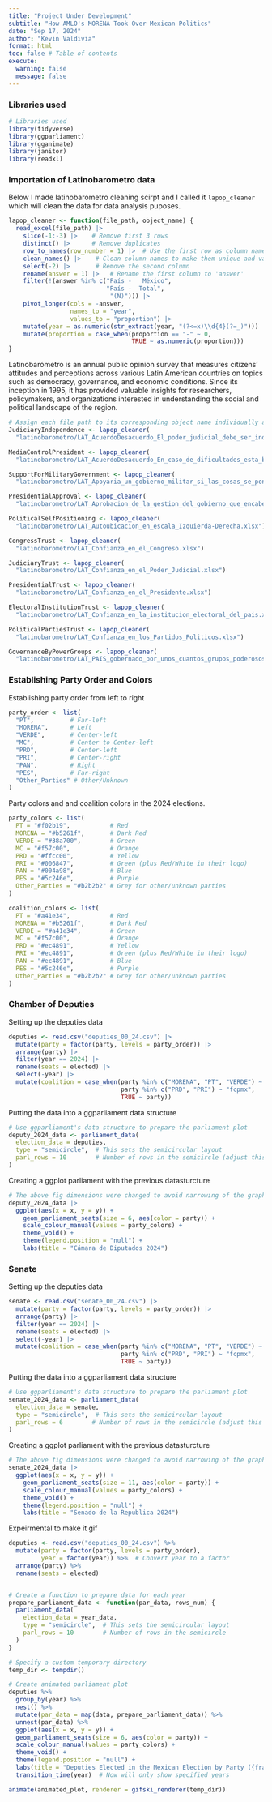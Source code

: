 ```yaml
---
title: "Project Under Development"
subtitle: "How AMLO's MORENA Took Over Mexican Politics"
date: "Sep 17, 2024"
author: "Kevin Valdivia"
format: html
toc: false # Table of contents
execute: 
  warning: false
  message: false
---
```


### Libraries used

```r
# Libraries used
library(tidyverse)
library(ggparliament)
library(gganimate)
library(janitor)
library(readxl)
```

### Importation of Latinobarometro data

Below I made latinobarometro cleaning scirpt and I called it `lapop_cleaner` which will clean the data for data analysis puposes.

```r
lapop_cleaner <- function(file_path, object_name) {
  read_excel(file_path) |> 
    slice(-1:-3) |>    # Remove first 3 rows
    distinct() |>      # Remove duplicates
    row_to_names(row_number = 1) |>  # Use the first row as column names
    clean_names() |>    # Clean column names to make them unique and valid
    select(-2) |>       # Remove the second column
    rename(answer = 1) |>   # Rename the first column to 'answer'
    filter(!(answer %in% c("País -   México", 	
                           "País -  Total", 
                            "(N)"))) |> 
    pivot_longer(cols = -answer,
                 names_to = "year",
                 values_to = "proportion") |> 
    mutate(year = as.numeric(str_extract(year, "(?<=x)\\d{4}(?=_)"))) |> 
    mutate(proportion = case_when(proportion == "-" ~ 0,
                                  TRUE ~ as.numeric(proportion)))
}
```

Latinobarómetro is an annual public opinion survey that measures citizens' attitudes and perceptions across various Latin American countries on topics such as democracy, governance, and economic conditions. Since its inception in 1995, it has provided valuable insights for researchers, policymakers, and organizations interested in understanding the social and political landscape of the region.

```r
# Assign each file path to its corresponding object name individually and clean the data
JudiciaryIndependence <- lapop_cleaner(
  "latinobarometro/LAT_AcuerdoDesacuerdo_El_poder_judicial_debe_ser_independiente_del_ejecutivo.xlsx")

MediaControlPresident <- lapop_cleaner(
  "latinobarometro/LAT_AcuerdoDesacuerdo_En_caso_de_dificultades_esta_bien_que_el_presidente_controle_los_medios_de_comunicacion.xlsx")

SupportForMilitaryGovernment <- lapop_cleaner(
  "latinobarometro/LAT_Apoyaria_un_gobierno_militar_si_las_cosas_se_ponen_muy_dificiles.xlsx")

PresidentialApproval <- lapop_cleaner(
  "latinobarometro/LAT_Aprobacion_de_la_gestion_del_gobierno_que_encabeza_el_Presidente.xlsx")

PoliticalSelfPositioning <- lapop_cleaner(
  "latinobarometro/LAT_Autoubicacion_en_escala_Izquierda-Derecha.xlsx")

CongressTrust <- lapop_cleaner(
  "latinobarometro/LAT_Confianza_en_el_Congreso.xlsx")

JudiciaryTrust <- lapop_cleaner(
  "latinobarometro/LAT_Confianza_en_el_Poder_Judicial.xlsx")

PresidentialTrust <- lapop_cleaner(
  "latinobarometro/LAT_Confianza_en_el_Presidente.xlsx")

ElectoralInstitutionTrust <- lapop_cleaner(
  "latinobarometro/LAT_Confianza_en_la_institucion_electoral_del_pais.xlsx")

PoliticalPartiesTrust <- lapop_cleaner(
  "latinobarometro/LAT_Confianza_en_los_Partidos_Politicos.xlsx")

GovernanceByPowerGroups <- lapop_cleaner(
  "latinobarometro/LAT_PAIS_gobernado_por_unos_cuantos_grupos_poderosos_en_su_propio_beneficio_o_para_el_bien_de_todo_el_pueblo.xlsx")
```

### Establishing Party Order and Colors

Establishing party order from left to right

```r
party_order <- list(
  "PT",          # Far-left
  "MORENA",      # Left
  "VERDE",       # Center-left
  "MC",          # Center to Center-left
  "PRD",         # Center-left
  "PRI",         # Center-right
  "PAN",         # Right
  "PES",         # Far-right
  "Other_Parties" # Other/Unknown
)
```

Party colors and and coalition colors in the 2024 elections.

```r
party_colors <- list(
  PT = "#f02b19",           # Red
  MORENA = "#b5261f",       # Dark Red
  VERDE = "#38a700",        # Green
  MC = "#f57c00",           # Orange
  PRD = "#ffcc00",          # Yellow
  PRI = "#006847",          # Green (plus Red/White in their logo)
  PAN = "#004a98",          # Blue
  PES = "#5c246e",          # Purple
  Other_Parties = "#b2b2b2" # Grey for other/unknown parties
)

coalition_colors <- list(
  PT = "#a41e34",           # Red
  MORENA = "#b5261f",       # Dark Red
  VERDE = "#a41e34",        # Green
  MC = "#f57c00",           # Orange
  PRD = "#ec4891",          # Yellow
  PRI = "#ec4891",          # Green (plus Red/White in their logo)
  PAN = "#ec4891",          # Blue
  PES = "#5c246e",          # Purple
  Other_Parties = "#b2b2b2" # Grey for other/unknown parties
)
```

### Chamber of Deputies

Setting up the deputies data

```r
deputies <- read.csv("deputies_00_24.csv") |> 
  mutate(party = factor(party, levels = party_order)) |> 
  arrange(party) |> 
  filter(year == 2024) |> 
  rename(seats = elected) |> 
  select(-year) |> 
  mutate(coalition = case_when(party %in% c("MORENA", "PT", "VERDE") ~ "morenacoal",
                               party %in% c("PRD", "PRI") ~ "fcpmx",
                               TRUE ~ party))
```

Putting the data into a ggparliament data structure

```r
# Use ggparliament's data structure to prepare the parliament plot
deputy_2024_data <- parliament_data(
  election_data = deputies,
  type = "semicircle",  # This sets the semicircular layout
  parl_rows = 10        # Number of rows in the semicircle (adjust this based on number of seats)
)
```

Creating a ggplot parliament with the previous datasturcture

```r
# The above fig dimensions were changed to avoid narrowing of the graph
deputy_2024_data |> 
  ggplot(aes(x = x, y = y)) +
    geom_parliament_seats(size = 6, aes(color = party)) + 
    scale_colour_manual(values = party_colors) + 
    theme_void() + 
    theme(legend.position = "null") +
    labs(title = "Cámara de Diputados 2024") 
```

### Senate

Setting up the deputies data

```r
senate <- read.csv("senate_00_24.csv") |> 
  mutate(party = factor(party, levels = party_order)) |> 
  arrange(party) |> 
  filter(year == 2024) |> 
  rename(seats = elected) |> 
  select(-year) |> 
  mutate(coalition = case_when(party %in% c("MORENA", "PT", "VERDE") ~ "morenacoal",
                               party %in% c("PRD", "PRI") ~ "fcpmx",
                               TRUE ~ party))
```

Putting the data into a ggparliament data structure

```r
# Use ggparliament's data structure to prepare the parliament plot
senate_2024_data <- parliament_data(
  election_data = senate,
  type = "semicircle",  # This sets the semicircular layout
  parl_rows = 6        # Number of rows in the semicircle (adjust this based on number of seats)
)
```

Creating a ggplot parliament with the previous datasturcture

```r
# The above fig dimensions were changed to avoid narrowing of the graph
senate_2024_data |> 
  ggplot(aes(x = x, y = y)) +
    geom_parliament_seats(size = 11, aes(color = party)) + 
    scale_colour_manual(values = party_colors) + 
    theme_void() + 
    theme(legend.position = "null") +
    labs(title = "Senado de la Republica 2024") 

```

Expeirmental to make it gif

```r
deputies <- read.csv("deputies_00_24.csv") %>%
  mutate(party = factor(party, levels = party_order),
         year = factor(year)) %>%  # Convert year to a factor
  arrange(party) %>%
  rename(seats = elected)


# Create a function to prepare data for each year
prepare_parliament_data <- function(par_data, rows_num) {
  parliament_data(
    election_data = year_data,
    type = "semicircle",  # This sets the semicircular layout
    parl_rows = 10        # Number of rows in the semicircle
  )
}

# Specify a custom temporary directory
temp_dir <- tempdir()

# Create animated parliament plot
deputies %>%
  group_by(year) %>%
  nest() %>%
  mutate(par_data = map(data, prepare_parliament_data)) %>%
  unnest(par_data) %>%
  ggplot(aes(x = x, y = y)) +
  geom_parliament_seats(size = 6, aes(color = party)) + 
  scale_colour_manual(values = party_colors) + 
  theme_void() + 
  theme(legend.position = "null") +
  labs(title = "Deputies Elected in the Mexican Election by Party ({frame_time})") +
  transition_time(year)  # Now will only show specified years

animate(animated_plot, renderer = gifski_renderer(temp_dir))

```
